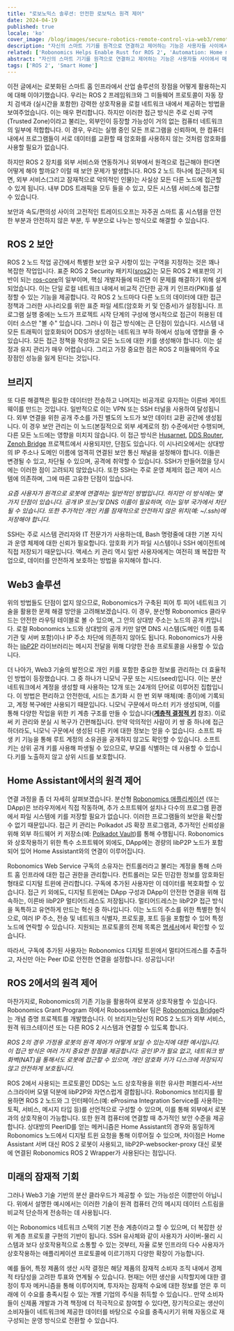 ```yaml
---
title: "로보노믹스 솔루션: 안전한 로보틱스 원격 제어"
date: 2024-04-19
published: true
locale: 'ko'
cover_image: /blog/images/secure-robotics-remote-control-via-web3/remote_control_cover.png
description: "자신의 스마트 기기를 원격으로 연결하고 제어하는 기능은 사용자들 사이에서 매우 인기 있는 기능입니다. 하지만 이러한 사소한 작업조차도 경험이 부족한 사용자들에게는 NAT 극복부터 보안 문제까지 많은 어려움을 야기합니다. 이번 글에서는 로보노믹스를 활용해 이러한 어려움을 어떻게 극복할 수 있는지 보여드리겠습니다."
related: ['Robonomics Helps Enable Rust for ROS 2', 'Automation: Home meets Industrial']
abstract: "자신의 스마트 기기를 원격으로 연결하고 제어하는 기능은 사용자들 사이에서 매우 인기 있는 기능입니다. 하지만 이러한 사소한 작업조차도 경험이 부족한 사용자들에게는 NAT 극복부터 보안 문제까지 많은 어려움을 야기합니다. 이번 글에서는 로보노믹스를 활용해 이러한 어려움을 어떻게 극복할 수 있는지 보여드리겠습니다."
tags: ['ROS 2', 'Smart Home']
---
```


이전 글에서는 로봇화된 스마트 홈 인프라에서 산업 솔루션의 장점을 어떻게 활용하는지에 대해 이야기했습니다. 우리는 ROS 2 프레임워크와 그 미들웨어 프로토콜이 자동 장치 검색과 (실시간을 포함한) 강력한 상호작용을 로컬 네트워크 내에서 제공하는 방법을 보여주었습니다. 이는 매우 편리합니다. 하지만 이러한 접근 방식은 주로 신뢰 구역(Trusted Zone)이라고 불리는, 외부인이 등장할 가능성이 거의 없는 컴퓨터 네트워크의 일부에 적합합니다. 이 경우, 우리는 실행 중인 모든 프로그램을 신뢰하며, 한 컴퓨터 내에서 프로그램들이 서로 데이터를 교환할 때 암호화를 사용하지 않는 것처럼 암호화를 사용할 필요가 없습니다.

하지만 ROS 2 장치를 외부 서비스와 연동하거나 외부에서 원격으로 접근해야 한다면 어떻게 해야 할까요? 이럴 때 보안 문제가 발생합니다. ROS 2 노드 하나에 접근하게 되면, 외부 서비스(그리고 잠재적으로 악의적인 인물)는 사실상 모든 다른 노드에 접근할 수 있게 됩니다. 내부 DDS 트래픽을 모두 들을 수 있고, 모든 시스템 서비스에 접근할 수 있습니다.

보안과 속도/편의성 사이의 고전적인 트레이드오프는 자주권 스마트 홈 시스템을 안전한 부분과 안전하지 않은 부분, 두 부분으로 나누는 방식으로 해결할 수 있습니다.

## ROS 2 보안

ROS 2 노드 작업 공간에서 특별한 보안 요구 사항이 있는 구역을 지정하는 것은 꽤나 복잡한 작업입니다. 표준 ROS 2 Security 패키지([sros2](https://docs.ros.org/ko/rolling/Concepts/Intermediate/About-Security.html))는 모든 ROS 2 배포판의 기반이 되는 [ros-core](https://ros.org/reps/rep-2001.html#id32)의 일부이며, 핵심 개발자들에 따르면 이 문제를 해결하기 위해 설계되었습니다. 이는 단일 로컬 네트워크 내에서 비교적 간단한 공개 키 인프라(PKI)를 설정할 수 있는 기능을 제공합니다. 각 ROS 2 노드마다 다른 노드의 데이터에 대한 접근 정책과 그러한 시나리오를 위한 표준 파일 세트(암호화 키 및 인증서)가 설정됩니다. 프로그램 실행 중에는 노드가 프로젝트 시작 단계의 구성에 명시적으로 접근이 허용된 데이터 소스만 "볼 수" 있습니다. 그러나 이 접근 방식에는 큰 단점이 있습니다. 시스템 내 모든 트래픽이 암호화되어 DDS가 생성하는 네트워크 부하 하에서 성능에 영향을 줄 수 있습니다. 모든 접근 정책을 작성하고 모든 노드에 대한 키를 생성해야 합니다. 이는 설정과 유지 관리가 매우 어렵습니다. 그리고 가장 중요한 점은 ROS 2 미들웨어의 주요 장점인 성능을 잃게 된다는 것입니다.

## 브리지

또 다른 해결책은 필요한 데이터만 전송하고 나머지는 비공개로 유지하는 이른바 게이트웨이를 만드는 것입니다. 일반적으로 이는 VPN 또는 SSH 터널을 사용하여 달성됩니다. 외부 연결을 위한 공개 주소를 가진 별도의 노드가 보안 데이터 교환 공간에 생성됩니다. 이 경우 보안 관리는 이 노드(본질적으로 외부 세계로의 창) 수준에서만 수행되며, 다른 모든 노드에는 영향을 미치지 않습니다. 이 접근 방식은 [Husarnet](https://github.com/husarnet/husarnet), [DDS Router](https://github.com/eProsima/DDS-Router), [Zenoh Bridge](https://github.com/eclipse-zenoh/zenoh-plugin-ros2dds) 프로젝트에서 사용되지만, 단점도 있습니다. 이 시나리오에서는 상대방의 IP 주소나 도메인 이름에 엄격히 연결된 보안 통신 채널을 설정해야 합니다. 이들은 변경될 수 있고, 차단될 수 있으며, 공격에 취약할 수 있습니다. SSH가 만들어졌을 당시에는 이러한 점이 고려되지 않았습니다. 또한 SSH는 주로 운영 체제의 접근 제어 시스템에 의존하며, 그에 따른 고유한 단점이 있습니다.

<RbImage zoom src="/blog/images/secure-robotics-remote-control-via-web3/remote_control_legacy_approach.png" alt="Classic Remote Control via public IP and SSH/VPN"/>

*요즘 사용자가 원격으로 로봇에 연결하는 일반적인 방법입니다. 하지만 이 방식에는 몇 가지 단점이 있습니다. 공개 IP 또는/및 DNS 이름이 필요하며, 이는 일부 국가에서 차단될 수 있습니다. 또한 추가적인 개인 키를 잠재적으로 안전하지 않은 위치(예: ~/.ssh)에 저장해야 합니다.*

SSH는 주로 시스템 관리자와 IT 전문가가 사용하는데, Bash 명령줄에 대한 기본 지식과 운영 체제에 대한 신뢰가 필요합니다. 암호화 키가 파일 시스템이나 SSH 에이전트에 직접 저장되기 때문입니다. 액세스 키 관리 역시 일반 사용자에게는 여전히 꽤 복잡한 작업으로, 데이터를 안전하게 보호하는 방법을 유지해야 합니다.

## Web3 솔루션

위의 방법들도 단점이 없지 않으므로, Robonomics가 구축된 피어 투 피어 네트워크 기술을 활용한 문제 해결 방안을 고려해보겠습니다. 이 경우, 분산형 Robonomics 클라우드는 안전한 라우팅 테이블로 볼 수 있으며, 그 안의 상대방 주소는 노드의 공개 키입니다. 로컬 Robonomics 노드와 상대방의 공개 키만 알면 DNS 시스템(도메인 이름 등록기관 및 서버 포함)이나 IP 주소 차단에 의존하지 않아도 됩니다. Robonomics가 사용하는 [libP2P](https://libp2p.io/) 라이브러리는 메시지 전달을 위해 다양한 전송 프로토콜을 사용할 수 있습니다.

더 나아가, Web3 기술의 발전으로 개인 키를 포함한 중요한 정보를 관리하는 더 효율적인 방법이 등장했습니다. 그 중 하나가 니모닉 구문 또는 시드(seed)입니다. 이는 분산 네트워크에서 계정을 생성할 때 사용하는 12개 또는 24개의 단어로 이루어진 집합입니다. 이 방법은 편리하고 안전한데, 시드는 초기화 시 한 번 외부 매체(예: 종이)에 기록되고, 계정 복구에만 사용되기 때문입니다. 니모닉 구문에서 마스터 키가 생성되며, 이를 통해 다양한 작업을 위한 키 계층 구조를 만들 수 있습니다(**[계층적 결정적 키](https://docs.substrate.io/reference/command-line-tools/subkey/#hierarchical-deterministic-keys)** 참조). 이로써 키 관리와 분실 시 복구가 간편해집니다. 만약 악의적인 사람이 키 쌍 중 하나에 접근하더라도, 니모닉 구문에서 생성된 다른 키에 대한 정보는 얻을 수 없습니다. 소프트 파생 키 기능을 통해 루트 계정의 소유권을 공개하지 않고도 확인할 수 있습니다. 소프트 키는 상위 공개 키를 사용해 파생될 수 있으므로, 부모를 식별하는 데 사용할 수 있습니다.키를 노출하지 않고 상위 시드를 보호합니다.

## Home Assistant에서의 원격 제어

연결 과정을 좀 더 자세히 살펴보겠습니다. 분산형 [Robonomics 애플리케이션](https://robonomics.app/) (또는 DApp)은 브라우저에서 직접 작동하며, 추가 소프트웨어 설치나 다수의 프로그램 환경에서 파일 시스템에 키를 저장할 필요가 없습니다. 이러한 프로그램들의 보안을 확신할 수 없기 때문입니다. 접근 키 관리는 Polkadot JS 확장 프로그램과, 추가적인 신뢰성을 위해 외부 하드웨어 키 저장소(예: [Polkadot Vault](https://wiki.polkadot.network/docs/polkadot-vault))를 통해 수행됩니다. Robonomics와 상호작용하기 위한 특수 소프트웨어 외에도, DApp에는 경량의 libP2P 노드가 포함되어 있어 Home Assistant와의 연결이 이루어집니다.

<RbImage zoom src="/blog/images/secure-robotics-remote-control-via-web3/robonomics_home_assistant_usecase.png" alt="Home Assistant 원격 제어" />

Robonomics Web Service 구독의 소유자는 컨트롤러라고 불리는 계정을 통해 스마트 홈 인프라에 대한 접근 권한을 관리합니다. 컨트롤러는 모든 민감한 정보를 암호화된 형태로 디지털 트윈에 관리합니다. 구독에 추가된 사용자만 이 데이터를 복호화할 수 있습니다. 접근 키 외에도, 디지털 트윈에는 DApp 구성과 DApp이 안전한 연결을 위해 접속하는, 이른바 libP2P 멀티어드레스도 저장됩니다. 멀티어드레스는 libP2P 접근 방식을 독특하고 유연하게 만드는 혁신 중 하나입니다. 이는 노드의 주소를 위한 특별한 형식으로, 여러 IP 주소, 전송 및 네트워크 식별자, 프로토콜, 포트 등을 포함할 수 있어 특정 노드에 연락할 수 있습니다. 지원되는 프로토콜의 전체 목록은 [명세서](https://github.com/multiformats/multiaddr/blob/master/protocols.csv)에서 확인할 수 있습니다.

따라서, 구독에 추가된 사용자는 Robonomics 디지털 트윈에서 멀티어드레스를 추출하고, 자신만 아는 Peer ID로 안전한 연결을 설정합니다. 성공입니다!

## ROS 2에서의 원격 제어

마찬가지로, Robonomics의 기존 기능을 활용하여 로봇과 상호작용할 수 있습니다. Robonomics Grant Program 하에서 Robossembler 팀은 [Robonomics Bridge](https://gitlab.com/robossembler/robonomics_bridge)라는 개념 증명 프로젝트를 개발했습니다. 이 브리지는당신의 ROS 2 노드가 외부 서비스, 원격 워크스테이션 또는 다른 ROS 2 시스템과 연결할 수 있도록 합니다.

<RbImage zoom src="/blog/images/secure-robotics-remote-control-via-web3/robonomics_ros2_usecase.png" alt="ROS 2 Remote Control with Robonomics" />

*ROS 2의 경우 가정용 로봇의 원격 제어가 어떻게 보일 수 있는지에 대한 예시입니다. 이 접근 방식은 여러 가지 중요한 장점을 제공합니다: 공인 IP가 필요 없고, 네트워크 방화벽(NAT)을 통해서도 로봇에 접근할 수 있으며, 개인 암호화 키가 디스크에 저장되지 않고 안전하게 보호됩니다.*

ROS 2에서 사용되는 프로토콜인 DDS는 노드 상호작용을 위한 유사한 퍼블리셔-서브스크라이버 모델 덕분에 libP2P와 자연스럽게 결합됩니다. Robonomics 브리지를 활용하면 ROS 2 노드와 그 인터페이스(예: eProsima Integration Service를 사용하는 토픽, 서비스, 메시지 타입 등)를 선언적으로 구성할 수 있으며, 이를 통해 외부에서 로봇과의 상호작용이 가능합니다. 또한 원격 컴퓨터에 연결할 때 추가적인 보안 수준을 제공합니다. 상대방의 PeerID를 얻는 메커니즘은 Home Assistant의 경우와 동일하게 Robonomics 노드에서 디지털 트윈 요청을 통해 이루어질 수 있으며, 차이점은 Home Assistant 서버 대신 ROS 2 로봇이 사용되고, libP2P-websocker-proxy 대신 로봇에 연결된 Robonomics ROS 2 Wrapper가 사용된다는 점입니다.

## 미래의 잠재적 기회

그러나 Web3 기술 기반의 분산 클라우드가 제공할 수 있는 가능성은 이뿐만이 아닙니다. 위에서 설명한 예시에서는 이러한 기술이 원격 컴퓨터 간의 메시지 데이터 스트림을 비교적 단순하게 전송하는 데 사용됩니다.

이는 Robonomics 네트워크 스택의 기본 전송 계층이라고 할 수 있으며, 더 복잡한 상위 계층 프로토콜 구현의 기반이 됩니다. SSH 유사체와 같이 사용자가 사이버-물리 시스템과 보다 상호작용적으로 소통할 수 있는 것부터, 자율 로봇 인프라의 다수 사용자가 상호작용하는 애플리케이션 프로토콜에 이르기까지 다양한 확장이 가능합니다.

예를 들어, 특정 제품의 생산 시작 결정은 해당 제품의 잠재적 소비자 조직 내에서 경제적 타당성을 고려한 투표와 연계될 수 있습니다. 현재는 어떤 생산을 시작할지에 대한 결정이 투자 메커니즘을 통해 이루어지며, 투자자는 잠재적 수요에 대한 정보를 얻은 후 미래에 이 수요를 충족시킬 수 있는 개별 기업의 주식을 취득할 수 있습니다.. 만약 소비자들이 신제품 개발과 가격 책정에 더 적극적으로 참여할 수 있다면, 장기적으로는 생산이 소비자들이 네트워크에 제공한 데이터를 바탕으로 수요를 충족시키기 위해 자동으로 재구성되는 운영 방식으로 전환할 수 있습니다.